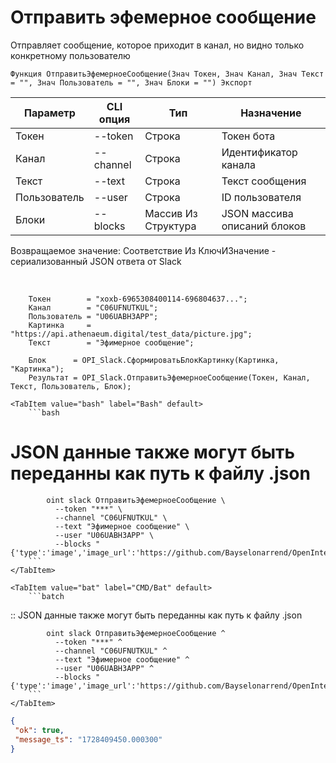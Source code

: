 ﻿---
sidebar_position: 2
---


# Отправить эфемерное сообщение
Отправляет сообщение, которое приходит в канал, но видно только конкретному пользователю



`Функция ОтправитьЭфемерноеСообщение(Знач Токен, Знач Канал, Знач Текст = "", Знач Пользователь = "", Знач Блоки = "") Экспорт`

  | Параметр | CLI опция | Тип | Назначение |
  |-|-|-|-|
  | Токен | --token | Строка | Токен бота |
  | Канал | --channel | Строка | Идентификатор канала |
  | Текст | --text | Строка | Текст сообщения |
  | Пользователь | --user | Строка | ID пользователя |
  | Блоки | --blocks | Массив Из Структура | JSON массива описаний блоков |

  
  Возвращаемое значение:   Соответствие Из КлючИЗначение - сериализованный JSON ответа от Slack

<br/>




```bsl title="Пример кода"
    Токен        = "xoxb-6965308400114-696804637...";
    Канал        = "C06UFNUTKUL";
    Пользователь = "U06UABH3APP";
    Картинка     = "https://api.athenaeum.digital/test_data/picture.jpg";
    Текст        = "Эфимерное сообщение";

    Блок      = OPI_Slack.СформироватьБлокКартинку(Картинка, "Картинка");
    Результат = OPI_Slack.ОтправитьЭфемерноеСообщение(Токен, Канал, Текст, Пользователь, Блок);
```
    

 <Tabs>
  
    <TabItem value="bash" label="Bash" default>
        ```bash
# JSON данные также могут быть переданны как путь к файлу .json

            oint slack ОтправитьЭфемерноеСообщение \
              --token "***" \
              --channel "C06UFNUTKUL" \
              --text "Эфимерное сообщение" \
              --user "U06UABH3APP" \
              --blocks "{'type':'image','image_url':'https://github.com/Bayselonarrend/OpenIntegrations/raw/main/service/test_data/picture.jpg','alt_text':'Картинка'}"
        ```
    </TabItem>
  
    <TabItem value="bat" label="CMD/Bat" default>
        ```batch
:: JSON данные также могут быть переданны как путь к файлу .json

            oint slack ОтправитьЭфемерноеСообщение ^
              --token "***" ^
              --channel "C06UFNUTKUL" ^
              --text "Эфимерное сообщение" ^
              --user "U06UABH3APP" ^
              --blocks "{'type':'image','image_url':'https://github.com/Bayselonarrend/OpenIntegrations/raw/main/service/test_data/picture.jpg','alt_text':'Картинка'}"
        ```
    </TabItem>
</Tabs>


```json title="Результат"
{
 "ok": true,
 "message_ts": "1728409450.000300"
}
```
